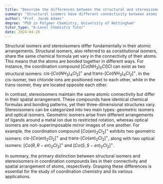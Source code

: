 ```yaml
---
title: "Describe the differences between the structural and stereoisomers of coordination compounds"
summary: "Structural isomers have different connectivity between atoms, while stereoisomers have different spatial arrangements of atoms."
author: "Prof. Jacob Adams"
degree: "PhD in Polymer Chemistry, University of Nottingham"
tutor_type: "A-Level Chemistry Tutor"
date: 2024-04-20
---
```


Structural isomers and stereoisomers differ fundamentally in their atomic arrangements. Structural isomers, also referred to as constitutional isomers, share the same chemical formula yet vary in the connectivity of their atoms. This means that the atoms are bonded together in different ways. For instance, the coordination compound $[Co(NH_3)_5Cl]Cl$ can exist as two structural isomers: $\text{cis-}[Co(NH_3)_4Cl_2]^+$ and $\text{trans-}[Co(NH_3)_4Cl_2]^+$. In the cis-isomer, two chloride ions are positioned next to each other, while in the trans-isomer, they are located opposite each other.

In contrast, stereoisomers maintain the same atomic connectivity but differ in their spatial arrangement. These compounds have identical chemical formulas and bonding patterns, yet their three-dimensional structures vary. Stereoisomers can be categorized into two main types: geometric isomers and optical isomers. Geometric isomers arise from different arrangements of ligands around a metal ion due to restricted rotation, whereas optical isomers are non-superimposable mirror images of one another. For example, the coordination compound $[Co(en)_2Cl_2]^+$ exhibits two geometric isomers: $\text{cis-}[Co(en)_2Cl_2]^+$ and $\text{trans-}[Co(en)_2Cl_2]^+$, along with two optical isomers: $[Co(R,R-en)_2Cl_2]^+$ and $[Co(S,S-en)_2Cl_2]^+$.

In summary, the primary distinction between structural isomers and stereoisomers in coordination compounds lies in their connectivity and spatial arrangement of atoms, respectively. Grasping these differences is essential for the study of coordination chemistry and its various applications.
    